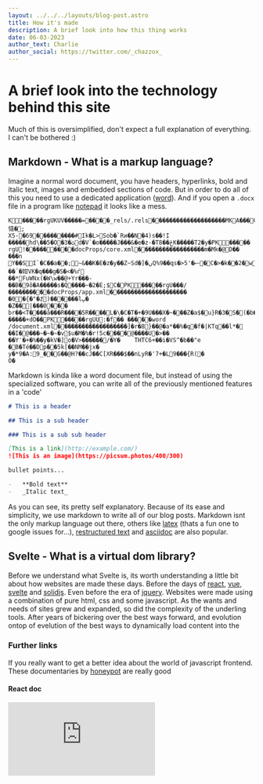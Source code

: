 ---
layout: ../../../layouts/blog-post.astro
title: How it's made
description: A brief look into how this thing works
date: 06-03-2023
author_text: Charlie
author_social: https://twitter.com/_chazzox_
---

# A brief look into the technology behind this site

Much of this is oversimplified, don't expect a full explanation of everything. I
can't be bothered :)

## Markdown - What is a markup language?

Imagine a normal word document, you have headers, hyperlinks, bold and italic text,
images and embedded sections of code. But in order to do all of this you need to use
a dedicated application ([word]()). And if you open a `.docx` file in a program like
[notepad]() it looks like a mess.

```docx
K�����rgUKUV�����=����_rels/.rels��������������������MKA���C��l+�Hw{�7���Lvwh�L���DхR=�͛�����慥�;
X5-�69���������#Ik�L>Sob�`Rͷ��N�4)s��!I �����hd\��5�O�3�ٹd�V`�o�����J���&�e�z-�T8��ځK�����T2�y�PK�����
rgU!���������docProps/core.xml������������������m�Mk�@D��
���n Y��SI`�C��a��;~&��K�E�z�y��Z~Sd�]�ںQ%9��qs�>ޟ�'5�C�>�k��2�wz����q!��΄�姏VK�q���g�S�<�%ѓ
��*FuWNx(�W\w��@+Yr���-��B�򿃽9ȍ�A�����s�Q����~�2�E;$C�PK�����rgU���/����������docProps/app.xml���������������������
�0�{�"�ަz)������lڀ�
�Z��|���0���
br��<T����å���R����5R����L�\�C�T�+�9U���X�~���Z�a$�􀬎u}R�3�S�(�b��!�����+dO��PK�����rgUU:�f�� �����word
/document.xml�������������������]�r�8}��@�a*��%�q�f�|KTq��l*�	��I�@���~�~�~�v$u�M�%�r!5c����@����U�>��
��Y٬�+�%��y�kV�]o�V>������/�Y�	THTC6+��i�VS^�b��"e	�B�Té��Dp��5k[��NM��jx�
y�*9�A:9_��G��@H?��cJ��C[XR���$��nLyR�٬7+�L9���{R(�
O�
```

Markdown is kinda like a word document file, but instead of using the specialized
software, you can write all of the previously mentioned features in a 'code'

```md
# This is a header

## This is a sub header

### This is a sub sub header

[This is a link](http://example.com/)
![This is an image](https://picsum.photos/400/300)

bullet points...

-   **Bold text**
-   _Italic text_
```

As you can see, its pretty self explanatory. Because of its ease and simplicity, we
use markdown to write all of our blog posts. Markdown isnt the only markup language
out there, others like [latex](https://www.latex-project.org/) (thats a fun one to
google issues for...), [restructured text](https://docutils.sourceforge.io/rst.html)
and [asciidoc](https://asciidoc.org/) are also popular.

## Svelte - What is a virtual dom library?

Before we understand what Svelte is, its worth understanding a little bit about how
websites are made these days. Before the days of [react](https://beta.reactjs.org/),
[vue](https://vuejs.org/), [svelte](https://svelte.dev/) and
[solidjs](https://www.solidjs.com/). Even before the era of
[jquery](https://jquery.com/). Websites were made using a combination of pure html,
css and some javascript. As the wants and needs of sites grew and expanded, so did
the complexity of the underling tools. After years of bickering over the best ways
forward, and evolution ontop of evelution of the best ways to dynamically load
content into the

### Further links

If you really want to get a better idea about the world of javascript frontend. These
documentaries by [honeypot](https://www.honeypot.io/) are really good

#### React doc

<iframe
    class="h-72 w-full"
    src="https://www.youtube-nocookie.com/embed/8pDqJVdNa44"
    title="YouTube video player"
    frameborder="0"
    allow="accelerometer; autoplay; clipboard-write; encrypted-media; gyroscope; picture-in-picture; web-share"
    allowfullscreen
/>

#### Vue doc

<iframe 
    class='w-full h-72'
    src="https://www.youtube-nocookie.com/embed/OrxmtDw4pVI"
    title="YouTube video player"
    frameborder="0"
    allow="accelerometer; autoplay; clipboard-write; encrypted-media; gyroscope; picture-in-picture; web-share"
    allowfullscreen

/>

## Astro - What is a meta framework?

Astro is a frontend web framework that allows us to bundle multiple
libaries/framework using one, consistent and easy to use system. The reason I chose
astro out of the availible options is cause it allows us to generate a site which at
build time contains 0 bytes of javascript, and does not need server side rendering
(although this can still be implelemented if needed at a later date). I am to keep
this site simple, a challenge i have set myself is to try and keep the javascript for
a given site to 0bytes if i can.

## Conclusion

In short, the technology behind the site can be boiled down to.

-   [pnpm](https://pnpm.io/)
-   [astro](https://astro.build/)
-   [svelte](https://svelte.dev/)
-   [tailwindcss](https://tailwindcss.com/)
-   markdown/remark

Because of what we use and the way we right it, the site contains a whopping 1.2kb of
javascript, and thats before its even compressed and cached! Further more, the
javascript loaded is used to prefetch all routes, only increasing the performance of
the site.

## Thats it... cya next time :))))
